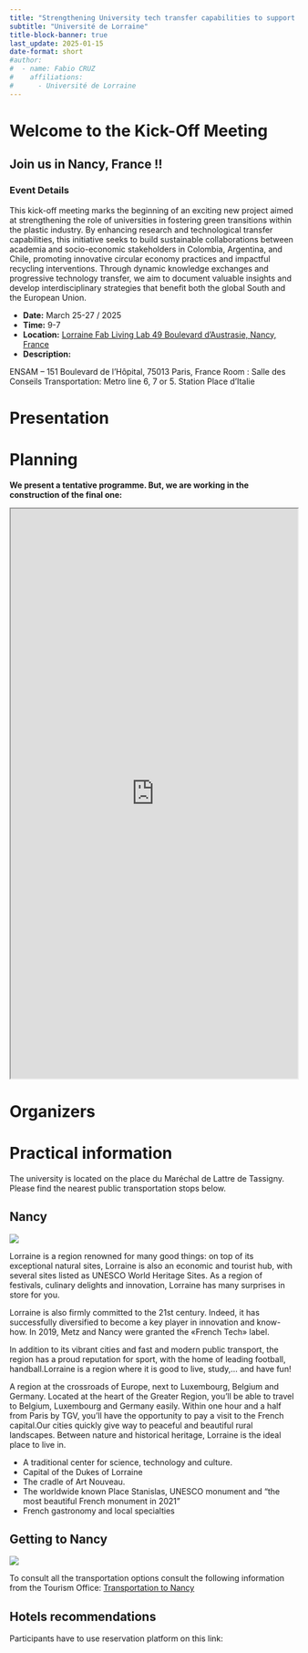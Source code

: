 ```yaml
---
title: "Strengthening University tech transfer capabilities to support circular economy value chains for plastics in Latin America -- TechTraPlastiCE"
subtitle: "Université de Lorraine"
title-block-banner: true
last_update: 2025-01-15
date-format: short
#author:
#  - name: Fabio CRUZ
#    affiliations:
#      - Université de Lorraine
---
```





# Welcome to the Kick-Off Meeting
## Join us in Nancy, France !!

### Event Details

This kick-off meeting marks the beginning of an exciting new project aimed at strengthening the role of universities in fostering green transitions within the plastic industry. 
By enhancing research and technological transfer capabilities, this initiative seeks to build sustainable collaborations between academia and socio-economic stakeholders in Colombia, Argentina, and Chile, promoting innovative circular economy practices and impactful recycling interventions. 
Through dynamic knowledge exchanges and progressive technology transfer, we aim to document valuable insights and develop interdisciplinary strategies that benefit both the global South and the European Union.



- **Date:** March 25-27 / 2025
- **Time:** 9-7
- **Location:** [Lorraine Fab Living Lab 49 Boulevard d'Austrasie, Nancy, France](https://www.google.com/maps/place/LF2L+-+Lorraine+Fab+Living+Lab/@48.6940479,6.1971891,17z/data=!3m1!4b1!4m6!3m5!1s0x47949838baee9527:0x8d5bc72637c2d7c8!8m2!3d48.6940444!4d6.1997694!16s%2Fg%2F11bwl3_jw4?entry=ttu&g_ep=EgoyMDI1MDEwOC4wIKXMDSoASAFQAw%3D%3D)
- **Description:**




ENSAM – 151 Boulevard de l’Hôpital, 75013 Paris, France
Room : Salle des Conseils 
Transportation: Metro line 6, 7 or 5. Station Place d’Italie



# Presentation



# Planning


**We present a tentative programme. But, we are working in the construction of the final one:**


:::{.column-body-outset}

<iframe src="https://docs.google.com/spreadsheets/d/e/2PACX-1vSGLPgkJZEmvR0EgedxVgtVLi-sA0HZiJZhmD08A3mWN9b7A8XF-ZFC5eQ6cgQcwPy8z_qWRtTEudmP/pubhtml?gid=427361304&amp;single=true&amp;widget=true&amp;headers=false" width="100%" height= "1000px"></iframe>

:::

# Organizers


# Practical information

The university is located on the place du Maréchal de Lattre de Tassigny. Please find the nearest public transportation stops below.



::: {.panel-tabset}

## Nancy

![](images/nancy/map-footer.jpg)

Lorraine is a region renowned for many good things: on top of its exceptional natural sites, Lorraine is also an economic and tourist hub, with several sites listed as UNESCO World Heritage Sites. As a region of festivals, culinary delights and innovation, Lorraine has many surprises in store for you.

Lorraine is also firmly committed to the 21st century.
Indeed, it has successfully diversified to become a key player in innovation and know-how. In 2019, Metz and Nancy were granted the «French Tech» label.

In addition to its vibrant cities and fast and modern public transport, the region has a proud reputation for sport, with the home of leading football, handball.Lorraine is a region where it is good to live, study,... and have fun!

A region at the crossroads of Europe, next to Luxembourg, Belgium and Germany.
Located at the heart of the Greater Region, you’ll be able to travel to Belgium, Luxembourg and Germany easily. Within one hour and a half from Paris by TGV, you’ll have the opportunity to pay a visit to the French capital.Our cities quickly give way to peaceful and beautiful rural landscapes. Between nature and historical heritage, Lorraine is the ideal place to live in.

- A traditional center for science, technology and culture.
- Capital of the Dukes of Lorraine
- The cradle of Art Nouveau. 
- The worldwide known Place Stanislas, UNESCO monument and “the most beautiful French monument in 2021”
- French gastronomy and local specialties


## Getting to Nancy

![](images/nancy/venir-nancy-1920x1980.png)

To consult all the transportation options consult the following information from the Tourism Office:
[Transportation to Nancy](https://www.nancy-tourisme.fr/en/prepare-your-stay/access-and-transport/getting-to-nancy/)


## Hotels recommendations

Participants have to use reservation platform on this link: 




:::